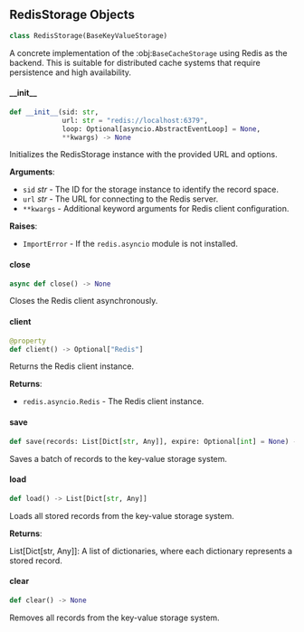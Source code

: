 <a id="camel.storages.key_value_storages.redis"></a>

<a id="camel.storages.key_value_storages.redis.RedisStorage"></a>

## RedisStorage Objects

```python
class RedisStorage(BaseKeyValueStorage)
```

A concrete implementation of the :obj:`BaseCacheStorage` using Redis as
the backend. This is suitable for distributed cache systems that require
persistence and high availability.

<a id="camel.storages.key_value_storages.redis.RedisStorage.__init__"></a>

#### \_\_init\_\_

```python
def __init__(sid: str,
             url: str = "redis://localhost:6379",
             loop: Optional[asyncio.AbstractEventLoop] = None,
             **kwargs) -> None
```

Initializes the RedisStorage instance with the provided URL and
options.

**Arguments**:

- `sid` _str_ - The ID for the storage instance to identify the
  record space.
- `url` _str_ - The URL for connecting to the Redis server.
- `**kwargs` - Additional keyword arguments for Redis client
  configuration.
  

**Raises**:

- `ImportError` - If the `redis.asyncio` module is not installed.

<a id="camel.storages.key_value_storages.redis.RedisStorage.close"></a>

#### close

```python
async def close() -> None
```

Closes the Redis client asynchronously.

<a id="camel.storages.key_value_storages.redis.RedisStorage.client"></a>

#### client

```python
@property
def client() -> Optional["Redis"]
```

Returns the Redis client instance.

**Returns**:

- `redis.asyncio.Redis` - The Redis client instance.

<a id="camel.storages.key_value_storages.redis.RedisStorage.save"></a>

#### save

```python
def save(records: List[Dict[str, Any]], expire: Optional[int] = None) -> None
```

Saves a batch of records to the key-value storage system.

<a id="camel.storages.key_value_storages.redis.RedisStorage.load"></a>

#### load

```python
def load() -> List[Dict[str, Any]]
```

Loads all stored records from the key-value storage system.

**Returns**:

  List[Dict[str, Any]]: A list of dictionaries, where each dictionary
  represents a stored record.

<a id="camel.storages.key_value_storages.redis.RedisStorage.clear"></a>

#### clear

```python
def clear() -> None
```

Removes all records from the key-value storage system.

